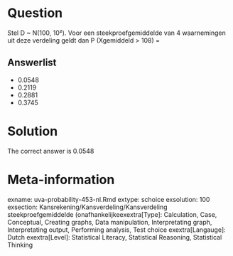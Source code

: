 Question
========

Stel D ~ N(100, 10²). Voor een steekproefgemiddelde van 4 waarnemingen uit deze verdeling geldt dan P (Xgemiddeld > 108) = 

Answerlist
----------
* 0.0548
* 0.2119
* 0.2881
* 0.3745

Solution
========

The correct answer is  0.0548 

Meta-information
================
exname: uva-probability-453-nl.Rmd 
extype: schoice 
exsolution: 100 
exsection: Kansrekening/Kansverdeling/Kansverdeling steekproefgemiddelde (onafhankelijkeexextra[Type]: Calculation, Case, Conceptual, Creating graphs, Data manipulation, Interpretating graph, Interpretating output, Performing analysis, Test choice 
exextra[Langauge]: Dutch 
exextra[Level]: Statistical Literacy, Statistical Reasoning, Statistical Thinking 
